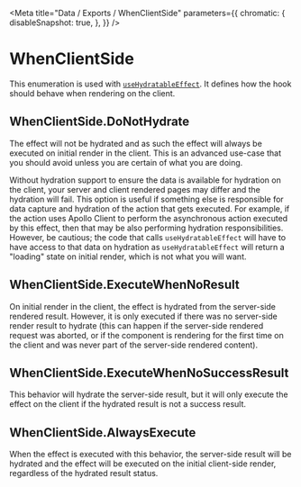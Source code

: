 
<Meta
    title="Data / Exports / WhenClientSide"
    parameters={{
        chromatic: {
            disableSnapshot: true,
        },
    }}
/>

# WhenClientSide

This enumeration is used with [`useHydratableEffect`](/docs/data-exports-usehydratableeffect--page). It defines how the hook should behave when rendering on the client.

## WhenClientSide.DoNotHydrate

The effect will not be hydrated and as such the effect will always be executed on initial render in the client. This is an advanced use-case that you should avoid unless you are certain of what you are doing.

Without hydration support to ensure the data is available for hydration on the client, your server and client rendered pages may differ and the hydration will fail. This option is useful if something else is responsible for data capture and hydration of the action that gets executed. For example, if the action uses Apollo Client to perform the asynchronous action executed by this effect, then that may be also performing hydration responsibilities. However, be cautious; the code that calls `useHydratableEffect` will have to have access to that data on hydration as `useHydratableEffect` will return a "loading" state on initial render, which is not what you will want.

## WhenClientSide.ExecuteWhenNoResult

On initial render in the client, the effect is hydrated from the server-side rendered result. However, it is only executed if there was no server-side render result to hydrate (this can happen if the server-side rendered request was aborted, or if the component is rendering for the first time on the client and was never part of the server-side rendered content).

## WhenClientSide.ExecuteWhenNoSuccessResult

This behavior will hydrate the server-side result, but it will only execute the effect on the client if the hydrated result is not a success result.

## WhenClientSide.AlwaysExecute

When the effect is executed with this behavior, the server-side result will be hydrated and the effect will be executed on the initial client-side render, regardless of the hydrated result status.

